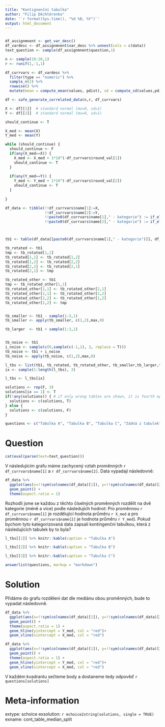 ```yaml
---
title: "Kontignenční tabulka"
author: "Filip Děchtěrenko"
date: '`r format(Sys.time(), "%d %B, %Y")`'
output: html_document
---
```


```r

```

```r
df_assignmnent <- get_var_desc()
df_vardesc <- df_assignmnent$var_desc %>% unnest(cols = c(data))
text_question <- sample(df_assignmnent$question,1)

n <- sample(10:20,1)
r <- runif(1,-1,1)

df_currvars <- df_vardesc %>% 
  filter(type == "numeric") %>% 
  sample_n(2) %>% 
  rowwise() %>% 
  mutate(mean = compute_mean(values, pdist), sd = compute_sd(values,pdist))

df <- safe_generate_correlated_data(n,r, df_currvars)

X <- df[[1]]  # standard normal (mu=0, sd=1)
Y <- df[[2]]  # standard normal (mu=0, sd=1)

should_continue <- T

X_med <- mean(X)
Y_med <- mean(Y)

while (should_continue) {
  should_continue <- F
  if(any(X_med==X)) {
    X_med <- X_med + 1*10^(-df_currvars$round_val[1])
    should_continue <- T
  } 
  
  if(any(Y_med==Y)) {
    Y_med <- Y_med + 1*10^(-df_currvars$round_val[2])
    should_continue <- T
  }   
  
}

df_data <- tibble(!!df_currvars$name[1]:=X,
                  !!df_currvars$name[2]:=Y, 
                  !!paste0(df_currvars$name[1]," - kategorie") := if_else(X < X_med, paste0(df_currvars$name[1]," - méně"), paste0(df_currvars$name[1]," - více")), 
                  !!paste0(df_currvars$name[2]," - kategorie") := if_else(Y < Y_med, paste0(df_currvars$name[2]," - méně"), paste0(df_currvars$name[2]," - více")))



tb1 <- table(df_data[[paste0(df_currvars$name[1]," - kategorie")]], df_data[[paste0(df_currvars$name[2]," - kategorie")]])

tb_rotated <- tb1
tmp <- tb_rotated[1,1]
tb_rotated[1,1] <- tb_rotated[1,2]
tb_rotated[1,2] <- tb_rotated[2,2]
tb_rotated[2,2] <- tb_rotated[2,1]
tb_rotated[2,1] <- tmp

tb_rotated_other <- tb1
tmp <- tb_rotated_other[1,1]
tb_rotated_other[1,1] <- tb_rotated_other[2,1]
tb_rotated_other[2,1] <- tb_rotated_other[2,2]
tb_rotated_other[2,2] <- tb_rotated_other[1,2]
tb_rotated_other[1,2] <- tmp


tb_smaller <- tb1 - sample(1:3,1) 
tb_smaller <- apply(tb_smaller, c(1,2),max,0)

tb_larger  <- tb1 + sample(1:3,1) 


tb_noise <- tb1
i_noise <- sample(c(0,sample(c(-1,1), 3, replace = T)))
tb_noise <- tb1 + i_noise
tb_noise <- apply(tb_noise, c(1,2),max,0)

l_tbs <- list(tb1, tb_rotated, tb_rotated_other, tb_smaller,tb_larger,tb_noise)
ix <- sample(1:length(l_tbs), 3)

l_tbs <- l_tbs[ix]

solutions <- rep(F, 3)
solutions[ix == 1] <- T
if(!any(solutions)) { # if only wrong tables are shown, it is fourth option
  solutions <- c(solutions, T)
} else {
  solutions <- c(solutions, F)
}

questions <- c("Tabulka A", "Tabulka B", "Tabulka C", "žádná z tabulek")

```

Question
========

```r
cat(eval(parse(text=text_question)))
```


V následujícím grafu máme zachycený vztah proměnných `r df_currvars$name[1]` a `r df_currvars$name[2]`.
Data vypadají následovně:

```r
df_data %>% 
  ggplot(aes(x=!!sym(colnames(df_data)[1]), y=!!sym(colnames(df_data)[2]))) +
  geom_point() + 
  theme(aspect.ratio = 1)
```

Rozhodli jsme se každou z těchto číselných proměnných rozdělit na dvě kategorie (méně a více) podle následujích hodnot: Pro proměnnou `r df_currvars$name[1]` je rozdělující hodnota průměru `r X_med` a pro proměnnou `r df_currvars$name[2]` je hodnota průměru `r Y_med`). Pokud bychom tyto kategorizovaná data zapsali kontingenční tabulkou, která z následujících tabulek by to byla?

```r
l_tbs[[1]] %>% knitr::kable(caption = "Tabulka A")
```

```r
l_tbs[[2]] %>% knitr::kable(caption = "Tabulka B")
```

```r
l_tbs[[3]] %>% knitr::kable(caption = "Tabulka C")
```

```r
answerlist(questions, markup = "markdown")
```


Solution
========
Přidáme do grafu rozdělení dat dle mediánu obou proměnných, bude to vypadat následovně.

```r
df_data %>% 
  ggplot(aes(x=!!sym(colnames(df_data)[1]), y=!!sym(colnames(df_data)[2]))) +
  geom_point() + 
  theme(aspect.ratio = 1) + 
  geom_hline(yintercept = Y_med, col = "red")+
  geom_vline(xintercept = X_med, col = "red")
```
```r
df_data %>% 
  ggplot(aes(x=!!sym(colnames(df_data)[1]), y=!!sym(colnames(df_data)[2]))) +
  geom_point() + 
  theme(aspect.ratio = 1) + 
  geom_hline(yintercept = Y_med, col = "red")+
  geom_vline(xintercept = X_med, col = "red")
```

V každém kvadrantu sečteme body a dostaneme tedy odpověď `r questions[solutions]`

Meta-information
================
extype: schoice
exsolution: `r mchoice2string(solutions, single = TRUE)`
exname: cont_table_median_split
